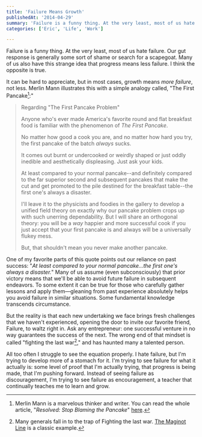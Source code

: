 ```yaml
---
title: 'Failure Means Growth'
publishedAt: '2014-04-29'
summary: 'Failure is a funny thing. At the very least, most of us hate failure. Our gut response is generally some sort of shame or search for a scapegoat. Many of us also have this strange idea that progress m...'
categories: ['Eric', 'Life', 'Work']

---
```


Failure is a funny thing. At the very least, most of us hate failure. Our gut response is generally some sort of shame or search for a scapegoat. Many of us also have this strange idea that progress means less failure. I think the opposite is true.

It can be hard to appreciate, but in most cases, growth means *more failure*, not less. Merlin Mann illustrates this with a simple analogy called, "The First Pancake[^1]:"

> Regarding "The First Pancake Problem"
>
> Anyone who's ever made America's favorite round and flat breakfast food is familiar with the phenomenon of *The First Pancake*.
>
>No matter how good a cook you are, and no matter how hard you try, the first pancake of the batch *always* sucks.
>
> It comes out burnt or undercooked or weirdly shaped or just oddly inedible and aesthetically displeasing. Just ask your kids.
>
> At least compared to your normal pancake--and definitely compared to the far superior second and subsequent pancakes that make the cut and get promoted to the pile destined for the breakfast table--the first one's always a disaster.
>
> I'll leave it to the physicists and foodies in the gallery to develop a unified field theory on exactly why our pancake problem crops up with such unerring dependability. But I will share an orthogonal theory: you will be a *way* happier and more successful cook if you just accept that your first pancake is and always will be a universally flukey mess.
>
> But, that shouldn't mean you never make another pancake.

One of my favorite parts of this quote points out our reliance on past success: "*At least compared to your normal pancake…the first one's always a disaster.*" Many of us assume (even subconsciously) that prior victory means that we'll be able to avoid future failure in subsequent endeavors. To some extent it can be true for those who carefully gather lessons and apply them—gleaning from past experience absolutely helps you avoid failure in similar situations. Some fundamental knowledge transcends circumstance.

But the reality is that each new undertaking we face brings fresh challenges that we haven't experienced, opening the door to invite our favorite friend, Failure, to waltz right in. Ask any entrepreneur: one successful venture in no way guarantees the success of the next. The wrong end of that mindset is called "fighting the last war[^2]," and has haunted many a talented person.

All too often I struggle to see the equation properly. I hate failure, but I'm trying to develop more of a stomach for it. I'm trying to see failure for what it actually is: some level of proof that I'm actually trying, that progress is being made, that I'm pushing forward. Instead of seeing failure as discouragement, I'm trying to see failure as encouragement, a teacher that continually teaches me to learn and grow.

[^1]: Merlin Mann is a marvelous thinker and writer. You can read the whole article, "*Resolved: Stop Blaming the Pancake*" [here](http://www.43folders.com/2011/01/07/first-pancake).

[^2]: Many generals fall in to the trap of Fighting the last war. [The Maginot Line](http://en.wikipedia.org/wiki/Maginot_Line) is a classic example.
